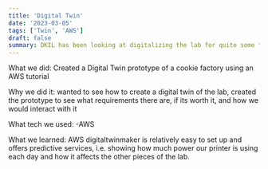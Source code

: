 ```yaml
---
title: 'Digital Twin'
date: '2023-03-05'
tags: ['Twin', 'AWS']
draft: false
summary: DKIL has been looking at digitalizing the lab for quite some time. After using Amazon's IoT TwinMaker service, we can see the benefits and drawbacks of using Digital Twins. 
---
```


What we did:
Created a Digital Twin prototype of a cookie factory using an AWS tutorial

Why we did it:
wanted to see how to create a digital twin of the lab, created the prototype to see what requirements there are, if its worth it, and how we would interact with it

What tech we used:
-AWS

What we learned:
AWS digitaltwinmaker is relatively easy to set up and offers predictive services, i.e. showing how much power our printer is using each day and how it affects the other pieces of the lab.

